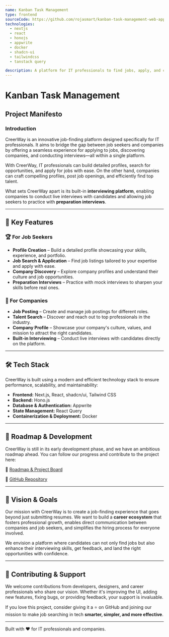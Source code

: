 ```yaml
---
name: Kanban Task Management
type: frontend
sourceCode: https://github.com/rojasmart/kanban-task-management-web-app
technologies:
  - nextjs
  - react
  - honojs
  - appwrite
  - docker
  - shadcn-ui
  - tailwindcss
  - tanstack query

description: A platform for IT professionals to find jobs, apply, and conduct interviews via online calls. It has two parts, one for job seekers to browse and apply, and another for companies to post jobs, manage profiles, and more.
---
```


# Kanban Task Management

## Project Manifesto

### Introduction

CreerWay is an innovative job-finding platform designed specifically for IT professionals. It aims to bridge the gap between job seekers and companies by offering a seamless experience for applying to jobs, discovering companies, and conducting interviews—all within a single platform.

With CreerWay, IT professionals can build detailed profiles, search for opportunities, and apply for jobs with ease. On the other hand, companies can craft compelling profiles, post job openings, and efficiently find top talent.

What sets CreerWay apart is its built-in **interviewing platform**, enabling companies to conduct live interviews with candidates and allowing job seekers to practice with **preparation interviews**.

---

## 🌟 Key Features

### 🏆 For Job Seekers

- **Profile Creation** – Build a detailed profile showcasing your skills, experience, and portfolio.
- **Job Search & Application** – Find job listings tailored to your expertise and apply with ease.
- **Company Discovery** – Explore company profiles and understand their culture and job opportunities.
- **Preparation Interviews** – Practice with mock interviews to sharpen your skills before real ones.

### 🏢 For Companies

- **Job Posting** – Create and manage job postings for different roles.
- **Talent Search** – Discover and reach out to top professionals in the industry.
- **Company Profile** – Showcase your company's culture, values, and mission to attract the right candidates.
- **Built-in Interviewing** – Conduct live interviews with candidates directly on the platform.

---

## 🛠 Tech Stack

CreerWay is built using a modern and efficient technology stack to ensure performance, scalability, and maintainability:

- **Frontend:** Next.js, React, shadcn/ui, Tailwind CSS
- **Backend:** Hono.js
- **Database & Authentication:** Appwrite
- **State Management:** React Query
- **Containerization & Deployment:** Docker

---

## 🚀 Roadmap & Development

CreerWay is still in its early development phase, and we have an ambitious roadmap ahead. You can follow our progress and contribute to the project here:

🔗 [Roadmap & Project Board](https://github.com/orgs/crarrer-way-org/projects/1/views/1)

🔗 [GitHub Repository](https://github.com/crarrer-way-org/career-way-web)

---

## 🎯 Vision & Goals

Our mission with CreerWay is to create a job-finding experience that goes beyond just submitting resumes. We want to build a **career ecosystem** that fosters professional growth, enables direct communication between companies and job seekers, and simplifies the hiring process for everyone involved.

We envision a platform where candidates can not only find jobs but also enhance their interviewing skills, get feedback, and land the right opportunities with confidence.

---

## 🤝 Contributing & Support

We welcome contributions from developers, designers, and career professionals who share our vision. Whether it's improving the UI, adding new features, fixing bugs, or providing feedback, your support is invaluable.

If you love this project, consider giving it a ⭐ on GitHub and joining our mission to make job searching in tech **smarter, simpler, and more effective**.

---

Built with ❤️ for IT professionals and companies.
